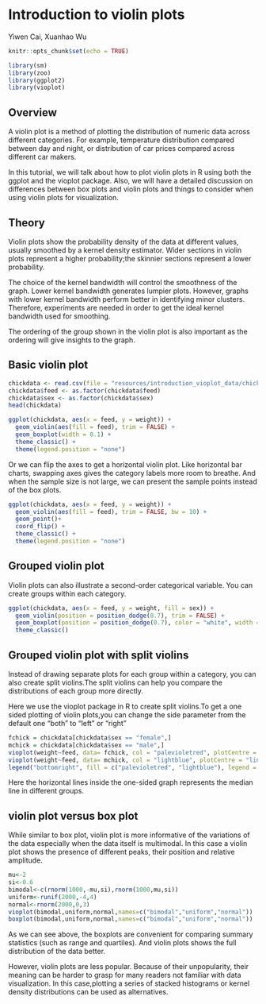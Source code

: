 
# Introduction to violin plots

Yiwen Cai, Xuanhao Wu

```r
knitr::opts_chunk$set(echo = TRUE)
```


```r
library(sm)
library(zoo)
library(ggplot2)
library(vioplot)
```

## Overview

A violin plot is a method of plotting the distribution of numeric data across different categories. For example,  temperature distribution compared between day and night, or distribution of car prices compared across different car makers. 
  
In this tutorial, we will talk about how to plot violin plots in R using both the ggplot and the vioplot package. Also, we will have a detailed discussion on differences between box plots and violin plots and things to consider when using violin plots for visualization.



 
## Theory

Violin plots show the probability density of the data at different values, usually smoothed by a kernel density estimator. Wider sections in violin plots represent a higher probability;the skinnier sections represent a lower probability.

The choice of the kernel bandwidth will control the smoothness of the graph. Lower kernel bandwidth generates lumpier plots. However, graphs with lower kernel bandwidth perform better in identifying minor clusters. Therefore, experiments are needed in order to get the ideal kernel bandwidth used for smoothing.

The ordering of the group shown in the violin plot is also important as the ordering will give insights to the graph.


## Basic violin plot


```r
chickdata <- read.csv(file = "resources/introduction_vioplot_data/chick_weights.csv")
chickdata$feed <- as.factor(chickdata$feed)
chickdata$sex <- as.factor(chickdata$sex)
head(chickdata)
```



```r
ggplot(chickdata, aes(x = feed, y = weight)) + 
  geom_violin(aes(fill = feed), trim = FALSE) +
  geom_boxplot(width = 0.1) +
  theme_classic() +
  theme(legend.position = "none")
```


Or we can flip the axes to get a horizontal violin plot. Like horizontal bar charts, swapping axes gives the category labels more room to breathe. And when the sample size is not large, we can present the sample points instead of the box plots.
   
   
   
```r
ggplot(chickdata, aes(x = feed, y = weight)) + 
  geom_violin(aes(fill = feed), trim = FALSE, bw = 10) +
  geom_point()+
  coord_flip() +
  theme_classic() +
  theme(legend.position = "none")
```
 


## Grouped violin plot 

Violin plots can also illustrate a second-order categorical variable. You can create groups within each category.


```r
ggplot(chickdata, aes(x = feed, y = weight, fill = sex)) + 
  geom_violin(position = position_dodge(0.7), trim = FALSE) +
  geom_boxplot(position = position_dodge(0.7), color = "white", width = 0.1, show.legend = FALSE) +
  theme_classic()
```



## Grouped violin plot with split violins

Instead of drawing separate plots for each group within a category, you can also create split violins.The split violins can help you compare the distributions of each group more directly.

Here we use the vioplot package in R to create split violins.To get a one sided plotting of violin plots,you can change the side parameter from the default one "both" to "left" or "right"


```r

fchick = chickdata[chickdata$sex == "female",]
mchick = chickdata[chickdata$sex == "male",]
vioplot(weight~feed, data= fchick, col = "palevioletred", plotCentre = "line", side = "left",ylim = c(0,500),names=levels(fchick$feed))
vioplot(weight~feed, data= mchick, col = "lightblue", plotCentre = "line", side = "right",ylim = c(0, 500) ,add = T)
legend("bottomright", fill = c("palevioletred", "lightblue"), legend = c("female", "male"), title = "Sex")
```


Here the horizontal lines inside the one-sided graph represents the median line in different groups.


## violin plot versus box plot
  
While similar to box plot, violin plot is more informative of the variations of the data especially when the data itself is multimodal. In this case a violin plot shows the presence of different peaks, their position and relative amplitude. 
  
 
  
```r
mu<-2
si<-0.6
bimodal<-c(rnorm(1000,-mu,si),rnorm(1000,mu,si))
uniform<-runif(2000,-4,4)
normal<-rnorm(2000,0,3)
vioplot(bimodal,uniform,normal,names=c("bimodal","uniform","normal"))
boxplot(bimodal,uniform,normal,names=c("bimodal","uniform","normal"))
```



As we can see above, the boxplots are convenient for comparing summary statistics (such as range and quartiles). And violin plots shows the full distribution of the data better.

However, violin plots are less popular. Because of their unpopularity, their meaning can be harder to grasp for many readers not familiar with data visualization. In this case,plotting a series of stacked histograms or kernel density distributions can be used as alternatives.
  
  
  


